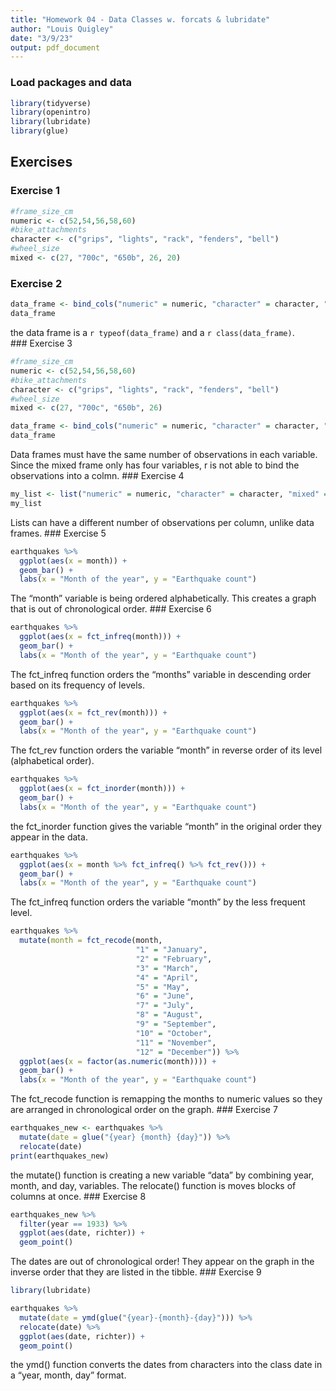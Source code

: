 ```yaml
---
title: "Homework 04 - Data Classes w. forcats & lubridate"
author: "Louis Quigley"
date: "3/9/23"
output: pdf_document
---
```


### Load packages and data

```r
library(tidyverse)
library(openintro) 
library(lubridate)
library(glue)
```

## Exercises

### Exercise 1
```r
#frame_size_cm 
numeric <- c(52,54,56,58,60)
#bike_attachments 
character <- c("grips", "lights", "rack", "fenders", "bell")
#wheel_size
mixed <- c(27, "700c", "650b", 26, 20)
```
### Exercise 2

```r
data_frame <- bind_cols("numeric" = numeric, "character" = character, "mixed" = mixed)
data_frame
```
the data frame is a `r typeof(data_frame)` and a `r class(data_frame)`.  
### Exercise 3

```r
#frame_size_cm 
numeric <- c(52,54,56,58,60)
#bike_attachments 
character <- c("grips", "lights", "rack", "fenders", "bell")
#wheel_size
mixed <- c(27, "700c", "650b", 26)
```

```r
data_frame <- bind_cols("numeric" = numeric, "character" = character, "mixed" = mixed)
data_frame
```
Data frames must have the same number of observations in each variable. Since the mixed frame only has four variables, r is not able to bind the observations into a colmn. 
### Exercise 4

```r
my_list <- list("numeric" = numeric, "character" = character, "mixed" = mixed)
my_list
```
Lists can have a different number of observations per column, unlike data frames. 
### Exercise 5

```r
earthquakes %>% 
  ggplot(aes(x = month)) +
  geom_bar() +
  labs(x = "Month of the year", y = "Earthquake count")
```
The "month" variable is being ordered alphabetically. This creates a graph that is out of chronological order. 
### Exercise 6

```r
earthquakes %>% 
  ggplot(aes(x = fct_infreq(month))) +
  geom_bar() +
  labs(x = "Month of the year", y = "Earthquake count")
```
The fct_infreq function orders the "months" variable in descending order based on its frequency of levels.  
```r
earthquakes %>% 
  ggplot(aes(x = fct_rev(month))) +
  geom_bar() +
  labs(x = "Month of the year", y = "Earthquake count")
```
The fct_rev function orders the variable "month" in reverse order of its level (alphabetical order).  
```r
earthquakes %>% 
  ggplot(aes(x = fct_inorder(month))) +
  geom_bar() +
  labs(x = "Month of the year", y = "Earthquake count")
```
the fct_inorder function gives the variable "month" in the original order they appear in the data. 
```r
earthquakes %>% 
  ggplot(aes(x = month %>% fct_infreq() %>% fct_rev())) +
  geom_bar() +
  labs(x = "Month of the year", y = "Earthquake count")
```
The fct_infreq function orders the variable "month" by the less frequent level. 
```r
earthquakes %>% 
  mutate(month = fct_recode(month,
                            "1" = "January",
                            "2" = "February",
                            "3" = "March",
                            "4" = "April",
                            "5" = "May",
                            "6" = "June",
                            "7" = "July",
                            "8" = "August",
                            "9" = "September",
                            "10" = "October",
                            "11" = "November",
                            "12" = "December")) %>% 
  ggplot(aes(x = factor(as.numeric(month)))) +
  geom_bar() +
  labs(x = "Month of the year", y = "Earthquake count")
```
The fct_recode function is remapping the months to numeric values so they are arranged in chronological order on the graph. 
### Exercise 7

```r
earthquakes_new <- earthquakes %>% 
  mutate(date = glue("{year} {month} {day}")) %>% 
  relocate(date)
print(earthquakes_new)
```
the mutate() function is creating a new variable "data" by combining year, month, and day, variables. The relocate() function is moves blocks of columns at once. 
### Exercise 8

```r
earthquakes_new %>%
  filter(year == 1933) %>%
  ggplot(aes(date, richter)) +
  geom_point()
```
The dates are out of chronological order! They appear on the graph in the inverse order that they are listed in the tibble. 
### Exercise 9

```r
library(lubridate)

earthquakes %>%
  mutate(date = ymd(glue("{year}-{month}-{day}"))) %>%
  relocate(date) %>%
  ggplot(aes(date, richter)) +
  geom_point()
```
the ymd() function converts the dates from characters into the class date in a "year, month, day" format. 
